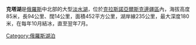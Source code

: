 {{Infobox lake
 | lake_name = 克塔湖
 | image_lake = Lake Keta NASA.jpg
 | caption_lake = 克塔湖衛星照片
 | image_bathymetry = 
 | caption_bathymetry = 
 | location = [[克拉斯諾亞爾斯克邊疆區|克拉斯諾亞爾斯克邊疆區]]
 | coords = {{Coord|68.6897|N|90.4386|E|type:waterbody_region:RU|display=inline,title}}
 | type = 
 | inflow = 
 | outflow = [[Rybnaya_River|Rybnaya River]]
 | catchment = 
 | basin_countries = {{RUS}}
 | length = 
 | width = 
 | area = 452 km²
 | depth = 
 | max-depth = 
 | volume = 
 | residence_time = 
 | shore = 
 | elevation = 
 | islands = 
 | cities = 
 | frozen = 
}}

'''克塔湖'''是[[俄羅斯|俄羅斯]]中北部的大型[[淡水湖|淡水湖]]，位於[[克拉斯諾亞爾斯克邊疆區|克拉斯諾亞爾斯克邊疆區]]內，海拔高度85米，長94公里、闊14公里，面積452平方公里，湖岸線235公里，最大深度180米，在每年10月結冰，直至翌年7月。

[[Category:俄羅斯湖泊|Category:俄羅斯湖泊]]

{{Russia-geo-stub}}